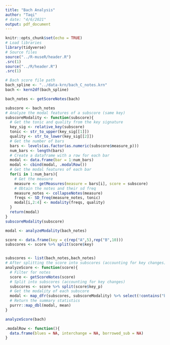 ```yaml
---
title: "Bach Analysis"
author: "Taqi"
# date: "4/6/2021"
output: pdf_document
---
```


```r
knitr::opts_chunk$set(echo = TRUE)
# Load libraries
library(tidyverse)
# Source files
source("../R-museR/header.R")
.src(1)
source("../R/header.R")
.src(1)
```

```r
# Bach score file path
bach_spline <- "../data-krn/bach_C_notes.krn"
bach <- kern2df(bach_spline)
```

```r
bach_notes <- getScoreNotes(bach)
```


```r
subscore <- bach_notes
# Analyze the modal features of a subscore (same key)
subscoreModality <- function(subscore){
  # Get the tonic and quality from the key signature
  key_sig <- relative_key(subscore)
  tonic <- str_to_upper(key_sig[[1]])
  quality <- str_to_lower(key_sig[[2]])
  # Get the number of bars
  bars <- levels(as.factor(as.numeric(subscore$measure_p)))
  num_bars <- length(bars)
  # Create a dataframe with a row for each bar
  modal <- data.frame(bar = 1:num_bars)
  modal <- cbind(modal, .modalRow())
  # Get the modal features of each bar
  for(i in 1:num_bars){
    # Get the measure
    measure <- getMeasures(measure = bars[i], score = subscore)
    # Obtain the notes and their sd freq
    measure_notes <- collapseNotes(measure)
    freqs <- SD_freq(measure_notes, tonic)
    modal[i,2:4] <- modality(freqs, quality)
  }
  return(modal)
}
subscoreModality(subscore)
```

```r
modal <- analyzeModality(bach_notes)
```

```r
score <- data.frame(key = c(rep("A",5),rep("B",10)))
subscores <- score %>% split(score$key)
```


```r

```


```r
subscores <- list(bach_notes,bach_notes)
# After splitting the score into subscores (accounting for key changes)
analyzeScore <- function(score){
  # Filter for notes
  score <- getScoreNotes(score)
  # Split into subscores (accounting for key changes)
  subscores <- score %>% split(score$key_p)
  # Get the modality of each subscore
  modal <- map_dfr(subscores, subscoreModality) %>% select(!contains("bar"))
  # Return the summary statistics
  purrr::map_dbl(modal, mean)
}
```


```r
analyzeScore(bach)
```


```r
.modalRow <- function(){
  data.frame(blues = NA, interchange = NA, borrowed_sub = NA)
}
```

